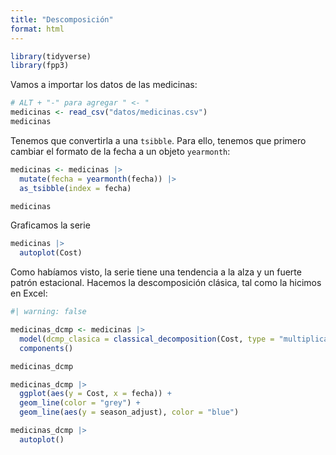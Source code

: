 ```yaml
---
title: "Descomposición"
format: html
---
```


```r
library(tidyverse)
library(fpp3)
```

Vamos a importar los datos de las medicinas:


```r
# ALT + "-" para agregar " <- "
medicinas <- read_csv("datos/medicinas.csv")
medicinas
```

Tenemos que convertirla a una `tsibble`. Para ello, tenemos que primero cambiar el formato de la fecha a un objeto `yearmonth`:

```r
medicinas <- medicinas |>
  mutate(fecha = yearmonth(fecha)) |> 
  as_tsibble(index = fecha)

medicinas
```

Graficamos la serie

```r
medicinas |> 
  autoplot(Cost)
```

Como habíamos visto, la serie tiene una tendencia a la alza y un fuerte patrón estacional. Hacemos la descomposición clásica, tal como la hicimos en Excel:

```r
#| warning: false

medicinas_dcmp <- medicinas |>
  model(dcmp_clasica = classical_decomposition(Cost, type = "multiplicative")) |>
  components()

medicinas_dcmp

medicinas_dcmp |> 
  ggplot(aes(y = Cost, x = fecha)) +
  geom_line(color = "grey") +
  geom_line(aes(y = season_adjust), color = "blue")

medicinas_dcmp |> 
  autoplot()
```

